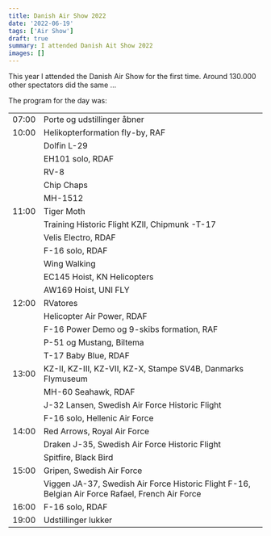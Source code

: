 ```yaml
---
title: Danish Air Show 2022
date: '2022-06-19'
tags: ['Air Show']
draft: true
summary: I attended Danish Ait Show 2022
images: []
---
```


This year I attended the Danish Air Show for the first time.
Around 130.000 other spectators did the same ...

The program for the day was:

<table>
<tr>
<td>07:00</td>
<td>Porte og udstillinger åbner</td>
</tr>
<tr>
<td>10:00</td>
<td>Helikopterformation fly-by, RAF</td>
</tr>
<tr>
<td></td><td>Dolfin L-29</td>
</tr>
<tr>
<td></td><td>EH101 solo, RDAF</td>
</tr>
<tr>
<td></td><td>RV-8</td>
</tr>
<tr>
<td></td><td>Chip Chaps</td>
</tr>
<tr>
<td></td><td>MH-1512</td>
</tr>
<tr>
<td>11:00</td>
<td>Tiger Moth</td>
</tr>
<tr>
<td></td><td>Training Historic Flight KZII, Chipmunk -T-17</td>
</tr>
<tr>
<td></td><td>Velis Electro, RDAF</td>
</tr>
<tr>
<td></td><td>F-16 solo, RDAF</td>
</tr>
<tr>
<td></td><td>Wing Walking</td>
</tr>
<tr>
<td></td><td>EC145 Hoist, KN Helicopters</td>
</tr>
<tr>
<td></td><td>AW169 Hoist, UNI FLY</td>
</tr>
<tr>
<td>12:00</td>
<td>RVatores</td>
</tr>
<tr>
<td></td><td>Helicopter Air Power, RDAF</td>
</tr>
<tr>
<td></td><td>F-16 Power Demo og 9-skibs formation, RAF</td>
</tr>
<tr>
<td></td><td>P-51 og Mustang, Biltema</td>
</tr>
<tr>
<td></td><td>T-17 Baby Blue, RDAF</td>
</tr>
<tr>
<td>13:00</td>
<td>KZ-II, KZ-III, KZ-VII, KZ-X, Stampe SV4B, Danmarks Flymuseum</td>
</tr>
<tr>
<td></td><td>MH-60 Seahawk, RDAF</td>
</tr>
<tr>
<td></td><td>J-32 Lansen, Swedish Air Force Historic Flight</td>
</tr>
<tr>
<td></td><td>F-16 solo, Hellenic Air Force</td>
</tr>
<tr>
<td>14:00</td>
<td>Red Arrows, Royal Air Force</td>
</tr>
<tr>
<td></td><td>Draken J-35, Swedish Air Force Historic Flight</td>
</tr>
<tr>
<td></td><td>Spitfire, Black Bird</td>
</tr>
<tr>
<td>15:00</td>
<td>Gripen, Swedish Air Force</td>
</tr>
<tr>
<td></td><td>Viggen JA-37, Swedish Air Force Historic Flight F-16, Belgian Air Force Rafael, French Air Force</td>
</tr>
<tr>
<td>16:00</td>
<td>F-16 solo, RDAF</td>
</tr>
<tr>
<td>19:00</td>
<td>Udstillinger lukker</td>
</tr>
</table>
